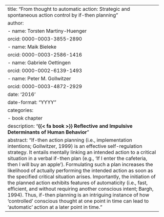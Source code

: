 ---
title: "From thought to automatic action: Strategic and spontaneous action control by if-then planning"
author:
  - name: Torsten Martiny-Huenger
    orcid: 0000-0003-3855-2890
  - name: Maik Bieleke
    orcid: 0000-0003-2586-1416
  - name: Gabriele Oettingen
    orcid: 0000-0002-6139-1493
  - name: Peter M. Gollwitzer
    orcid: 0000-0003-4872-2929
date: '2016'
date-format: "YYYY"
categories:
  - book chapter
description: "**{{< fa book >}} Reflective and Impulsive Determinants of Human Behavior**"
abstract: "If-then action planning (i.e., implementation intentions; Gollwitzer, 1999) is an effective self-regulation strategy. It entails mentally linking an intended action to a critical situation in a verbal if-then plan (e.g., 'If I enter the cafeteria, then I will buy an apple'). Formulating such a plan increases the likelihood of actually performing the intended action as soon as the specified critical situation arises. Importantly, the initiation of the planned action exhibits features of automaticity (i.e., fast, efficient, and without requiring another conscious intent; Bargh, 1994). Thus, if-then planning is an intriguing instance of how 'controlled' conscious thought at one point in time can lead to 'automatic' action at a later point in time."
---